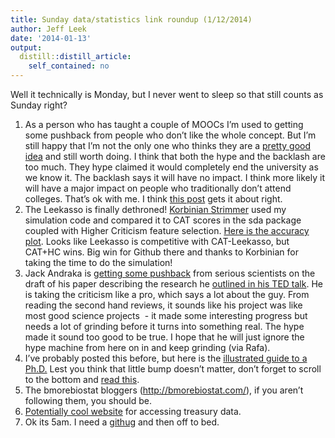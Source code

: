 ```yaml
---
title: Sunday data/statistics link roundup (1/12/2014)
author: Jeff Leek
date: '2014-01-13'
output:
  distill::distill_article:
    self_contained: no
---
```


Well it technically is Monday, but I never went to sleep so that still counts as Sunday right?

  1. As a person who has taught a couple of MOOCs I'm used to getting some pushback from people who don't like the whole concept. But I'm still happy that I'm not the only one who thinks they are a [pretty good idea](http://www.eduwire.com/technology/more-not-or-fear-and-loathing-the-world-of-moocs/) and still worth doing. I think that both the hype and the backlash are too much. They hype claimed it would completely end the university as we know it. The backlash says it will have no impact. I think more likely it will have a major impact on people who traditionally don't attend colleges. That's ok with me. I think [this post](http://science-and-food.blogspot.com/2013/06/on-super-professors-and-mooc-pushback.html) gets it about right.
  2. The Leekasso is finally dethroned! [Korbinian Strimmer](http://strimmerlab.org/korbinian.html) used my simulation code and compared it to CAT scores in the sda package coupled with Higher Criticism feature selection. [Here is the accuracy plot](https://github.com/jtleek/leekasso/blob/master/cat-vs-leekasso.png). Looks like Leekasso is competitive with CAT-Leekasso, but CAT+HC wins. Big win for Github there and thanks to Korbinian for taking the time to do the simulation!
  3. Jack Andraka is [getting some pushback](http://www.forbes.com/sites/matthewherper/2014/01/08/why-biotech-whiz-kid-jack-andraka-is-not-on-the-forbes-30-under-30-list/) from serious scientists on the draft of his paper describing the research he [outlined in his TED talk](http://www.ted.com/talks/jack_andraka_a_promising_test_for_pancreatic_cancer_from_a_teenager.html). He is taking the criticism like a pro, which says a lot about the guy. From reading the second hand reviews, it sounds like his project was like most good science projects  - it made some interesting progress but needs a lot of grinding before it turns into something real. The hype made it sound too good to be true. I hope that he will just ignore the hype machine from here on in and keep grinding (via Rafa).
  4. I've probably posted this before, but here is the [illustrated guide to a Ph.D.](http://matt.might.net/articles/phd-school-in-pictures/) Lest you think that little bump doesn't matter, don't forget to scroll to the bottom and [read this](http://matt.might.net/articles/my-sons-killer/).
  5. The bmorebiostat bloggers (<http://bmorebiostat.com/>), if you aren't following them, you should be.
  6. [Potentially cool website](http://source.opennews.org/en-US/articles/introducing-treasuryio/) for accessing treasury data.
  7. Ok its 5am. I need a [githug](https://twitter.com/rdpeng/status/422382846041665537) and then off to bed.
